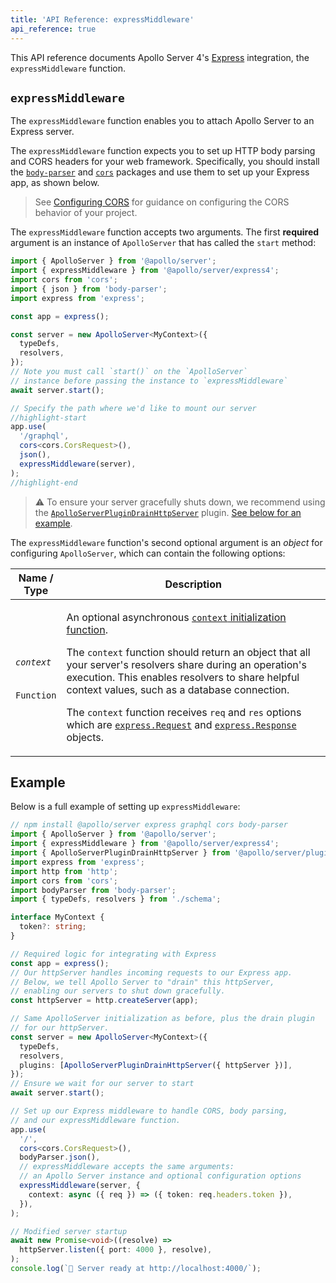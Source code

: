 ```yaml
---
title: 'API Reference: expressMiddleware'
api_reference: true
---
```



This API reference documents Apollo Server 4's [Express](https://expressjs.com/) integration, the `expressMiddleware` function.

## `expressMiddleware`

<TopLevelAwait />

The `expressMiddleware` function enables you to attach Apollo Server to an Express server.

The `expressMiddleware` function expects you to set up HTTP body parsing and CORS headers for your web framework. Specifically, you should install the [`body-parser`](https://www.npmjs.com/package/body-parser) and [`cors`](https://www.npmjs.com/package/cors) packages and use them to set up your Express app, as shown below.

> See [Configuring CORS](../security/cors#specifying-origins) for guidance on configuring the CORS behavior of your project.

The `expressMiddleware` function accepts two arguments. The first **required** argument is an instance of `ApolloServer` that has called the `start` method:

<MultiCodeBlock>

```ts
import { ApolloServer } from '@apollo/server';
import { expressMiddleware } from '@apollo/server/express4';
import cors from 'cors';
import { json } from 'body-parser';
import express from 'express';

const app = express();

const server = new ApolloServer<MyContext>({
  typeDefs,
  resolvers,
});
// Note you must call `start()` on the `ApolloServer`
// instance before passing the instance to `expressMiddleware`
await server.start();

// Specify the path where we'd like to mount our server
//highlight-start
app.use(
  '/graphql',
  cors<cors.CorsRequest>(),
  json(),
  expressMiddleware(server),
);
//highlight-end
```

</MultiCodeBlock>

> ⚠️ To ensure your server gracefully shuts down, we recommend using the [`ApolloServerPluginDrainHttpServer`](./plugin/drain-http-server) plugin. [See below for an example](#example).

The `expressMiddleware` function's second optional argument is an _object_ for configuring `ApolloServer`, which can contain the following options:

<table class="field-table">
  <thead>
    <tr>
      <th>Name /<br/>Type</th>
      <th>Description</th>
    </tr>
  </thead>

<tbody>
<tr>

<td>

###### `context`

`Function`

</td>

<td>

An optional asynchronous [`context` initialization function](../data/context/#the-context-function).

The `context` function should return an object that all your server's resolvers share during an operation's execution. This enables resolvers to share helpful context values, such as a database connection.

The `context` function receives `req` and `res` options which are [`express.Request`](https://github.com/DefinitelyTyped/DefinitelyTyped/blob/2c4c1d0b106a1305c384cde84bb14bbf1a938d2c/types/express-serve-static-core/index.d.ts#L367) and [`express.Response`](https://github.com/DefinitelyTyped/DefinitelyTyped/blob/2c4c1d0b106a1305c384cde84bb14bbf1a938d2c/types/express-serve-static-core/index.d.ts#L659) objects.

</td>

</tr>

</tbody>
</table>

## Example

Below is a full example of setting up `expressMiddleware`:

<MultiCodeBlock>

```ts
// npm install @apollo/server express graphql cors body-parser
import { ApolloServer } from '@apollo/server';
import { expressMiddleware } from '@apollo/server/express4';
import { ApolloServerPluginDrainHttpServer } from '@apollo/server/plugin/drainHttpServer';
import express from 'express';
import http from 'http';
import cors from 'cors';
import bodyParser from 'body-parser';
import { typeDefs, resolvers } from './schema';

interface MyContext {
  token?: string;
}

// Required logic for integrating with Express
const app = express();
// Our httpServer handles incoming requests to our Express app.
// Below, we tell Apollo Server to "drain" this httpServer,
// enabling our servers to shut down gracefully.
const httpServer = http.createServer(app);

// Same ApolloServer initialization as before, plus the drain plugin
// for our httpServer.
const server = new ApolloServer<MyContext>({
  typeDefs,
  resolvers,
  plugins: [ApolloServerPluginDrainHttpServer({ httpServer })],
});
// Ensure we wait for our server to start
await server.start();

// Set up our Express middleware to handle CORS, body parsing,
// and our expressMiddleware function.
app.use(
  '/',
  cors<cors.CorsRequest>(),
  bodyParser.json(),
  // expressMiddleware accepts the same arguments:
  // an Apollo Server instance and optional configuration options
  expressMiddleware(server, {
    context: async ({ req }) => ({ token: req.headers.token }),
  }),
);

// Modified server startup
await new Promise<void>((resolve) =>
  httpServer.listen({ port: 4000 }, resolve),
);
console.log(`🚀 Server ready at http://localhost:4000/`);
```

</MultiCodeBlock>

